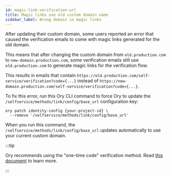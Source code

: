 ```yaml
---
id: magic-link-verification-url
title: Magic links use old custom domain name
sidebar_label: Wrong domain in magic links
---
```


After updating their custom domain, some users reported an error that caused the verification emails to come with magic links
generated for the old domain.

This means that after changing the custom domain from `old.production.com` to `new-domain.production.com`, some verification
emails still use `old.production.com` to generate magic links for the verification flow.

This results in emails that contain `https://old.production.com/self-service/verification?code={...}` instead of
`https://new-domain.production.com/self-service/verification?code={...}`.

To fix this error, run this Ory CLI command to force Ory to update the `/selfservice/methods/link/config/base_url` configuration
key:

```shell
ory patch identity-config {your-project-id} \
  --remove '/selfservice/methods/link/config/base_url'
```

When you run this command, the `/selfservice/methods/link/config/base_url` updates automatically to use your current custom
domain.

:::tip

Ory recommends using the "one-time code" verification method. Read
[this document](../kratos/self-service/flows/verify-email-account-activation.mdx#choosing-the-right-strategy) to learn more.

:::
